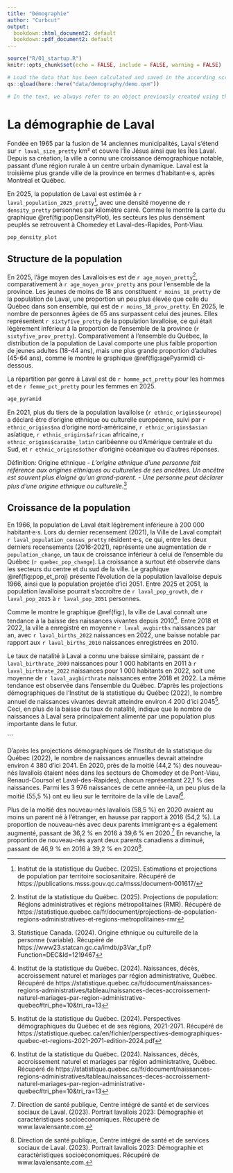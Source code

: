```yaml
---
title: "Démographie"
author: "Curbcut"
output:
  bookdown::html_document2: default
  bookdown::pdf_document2: default
---
```


```r
source("R/01_startup.R")
knitr::opts_chunk$set(echo = FALSE, include = FALSE, warning = FALSE)
```

```r

# Load the data that has been calculated and saved in the according script:
qs::qload(here::here("data/demography/demo.qsm"))

# In the text, we always refer to an object previously created using this: `r object_name`
```

# La démographie de Laval

Fondée en 1965 par la fusion de 14 anciennes municipalités, Laval s'étend sur `r laval_size_pretty` km² et couvre l'Île Jésus ainsi que les Îles Laval. Depuis sa création, la ville a connu une croissance démographique notable, passant d'une région rurale à un centre urbain dynamique. Laval est la troisième plus grande ville de la province en termes d’habitant·e·s, après Montréal et Québec.

<!-- En 2024, la population de Laval est estimée à r laval_population_ISQ_pretty^[Institut de la statistique du Québec. (2025). Projections de population: Régions administratives et régions métropolitaines (RMR). Récupéré de https://statistique.quebec.ca/fr/document/projections-de-population-regions-administratives-et-regions-metropolitaines-rmr], avec une densité moyenne de r density_pretty personnes par kilomètre carré. Comme le montre la carte du graphique \@ref(fig:popDensityPlot), les secteurs les plus densément peuplés se retrouvent à  Chomedey et Laval-des-Rapides, Pont-Viau. -->

En 2025, la population de Laval est estimée à `r laval_population_2025_pretty`^[Institut de la statistique du Québec. (2025). Estimations et projections de population par territoire sociosanitaire. Récupéré de https://publications.msss.gouv.qc.ca/msss/document-001617/], avec une densité moyenne de `r density_pretty` personnes par kilomètre carré. Comme le montre la carte du graphique \@ref(fig:popDensityPlot), les secteurs les plus densément peuplés se retrouvent à  Chomedey et Laval-des-Rapides, Pont-Viau.

```r
pop_density_plot
```

## Structure de la population

<!-- En 2021, l'âge moyen des Lavallois·es était de r age_moyen_pretty ans, comparativement à r age_moyen_prov_pretty ans pour la province et à r age_moyen_cma_pretty ans pour l'ensemble de la Communauté Métropolitaine de Montréal. Les jeunes de moins de 18 ans constituaient r moins_18_pretty de la population de Laval, une proportion un peu plus élevée que celle du Québec dans son ensemble, qui était de r moins_18_prov_pretty. Les personnes âgées de 65 ans et plus représentaient r sixtyfive_pretty de la population lavalloise, ce qui était légèrement inférieur à la moyenne de la province (r sixtyfive_prov_pretty pour la province). Comparativement à l’ensemble du Québec, la distribution de la population de Laval comportait une plus faible proportion de jeunes adultes (25-34 ans), mais une plus grande proportion d'enfants, comme le montre le graphique \@ref(fig:agePyarmid) ci-dessous. Les astérisques sont utilisés à titre indicatif lorsqu'une tranche de la population, par âge et pour un genre, dépassait les 6 %. 

La répartition par sexe à Laval était de r homme_pct_pretty pour les hommes et de r femme_pct_pretty pour les femmes en 2021. La surreprésentation des femmes se creusait au-delà de 60 ans et continuait de creuser particulièrement au-delà des 85 ans. -->

En 2025, l’âge moyen des Lavallois·es est de `r age_moyen_pretty`^[Institut de la statistique du Québec. (2025). Projections de population: Régions administratives et régions métropolitaines (RMR). Récupéré de https://statistique.quebec.ca/fr/document/projections-de-population-regions-administratives-et-regions-metropolitaines-rmr], comparativement à `r age_moyen_prov_pretty` ans pour l'ensemble de la province. Les jeunes de moins de 18 ans constituent `r moins_18_pretty` de la population de Laval, une proportion un peu plus élevée que celle du Québec dans son ensemble, qui est de `r moins_18_prov_pretty`. En 2025, le nombre de personnes âgées de 65 ans surpassent celui des jeunes. Elles représentent `r sixtyfive_pretty` de la population lavalloise, ce qui était légèrement inférieur à la proportion de l'ensemble de la province (`r sixtyfive_prov_pretty`). Comparativement à l’ensemble du Québec, la distribution de la population de Laval comporte une plus faible proportion de jeunes adultes (18-44 ans), mais une plus grande proportion d’adultes (45-64 ans), comme le montre le graphique \@ref(fig:agePyarmid) ci-dessous.

La répartition par genre à Laval est de `r homme_pct_pretty` pour les hommes et de `r femme_pct_pretty` pour les femmes en 2025. 

```r
age_pyramid
```

En 2021, plus du tiers de la population lavalloise (`r ethnic_origins$europe`) a déclaré être d'origine ethnique ou culturelle européenne, suivi par `r ethnic_origins$na` d'origine nord-américaine, `r ethnic_origins$asian` asiatique, `r ethnic_origins$african` africaine, `r ethnic_origins$caraibe_latin` caribéenne ou d'Amérique centrale et du Sud, et `r ethnic_origins$other` d'origine océanique ou d'autres réponses. 

Définition: Origine ethnique
- *L'origine ethnique d'une personne fait référence aux origines ethniques ou culturelles de ses ancêtres. Un ancêtre est souvent plus éloigné qu'un grand-parent.*
  - *Une personne peut déclarer plus d'une origine ethnique ou culturelle.*^[Statistique Canada. (2024). Origine ethnique ou culturelle de la personne (variable). Récupéré de https://www23.statcan.gc.ca/imdb/p3Var_f.pl?Function=DEC&Id=1219467]

## Croissance de la population

<!-- En 1966, la population de Laval était légèrement inférieure à 200 000 habitant·e·s. Lors du dernier recensement (2021), la Ville de Laval comptait r laval_population_census_pretty résident·e·s, ce qui, entre les deux derniers recensements (2016-2021), représente une augmentation de r population_change, un taux de croissance inférieur à celui de l’ensemble du Québec (`r quebec_pop_change`).  La croissance a surtout été observée dans les secteurs du centre et du sud de la ville. Le graphique \@ref(fig:popProj) présente l'évolution de la population lavalloise depuis 1966, ainsi que la population projetée d'ici 2041. D'ici 2041, la population est estimée à un peu moins de 500 000 habitant·e·s.

```{r popProj, include=TRUE, fig.cap="Évolution de la population de Laval (1966-2041).^[Statistique Canada. (1966). Recensement du Canada 1966, Population: Cities, Villes et Villages, Constitues. Récupéré de https://publications.gc.ca/collections/collection_2017/statcan/CS92-607-1966.pdf , Statistique Canada. (1981). Recensement du Canada de 1981: Chiffres définitifs de
population, 1976 et 1981. Récupéré de https://publications.gc.ca/collections/collection_2017/statcan/CS94-947-1981.pdf , Institut de la statistique du Québec. Mise à jour 2022 des perspectives démographiques du Québec et des régions, 2021-2066. Récupéré de https://statistique.quebec.ca/fr/document/projections-de-population-le-quebec]", fig.align = 'center'}
pop_et_proj
``` -->

En 1966, la population de Laval était légèrement inférieure à 200 000 habitant·e·s. Lors du dernier recensement (2021), la Ville de Laval comptait `r laval_population_census_pretty` résident·e·s, ce qui, entre les deux derniers recensements (2016-2021), représente une augmentation de `r population_change`, un taux de croissance inférieur à celui de l’ensemble du Québec (`r quebec_pop_change`). La croissance a surtout été observée dans les secteurs du centre et du sud de la ville. Le graphique \@ref(fig:pop_et_proj) présente l'évolution de la population lavalloise depuis 1966, ainsi que la population projetée d'ici 2051. Entre 2025 et 2051, la population lavalloise pourrait s'accroître de `r laval_pop_growth`, de `r laval_pop_2025` à `r laval_pop_2051` personnes.

<!-- En 2023, il y a eu r naissances_laval naissances à Laval, ce qui est légèrement inférieur à la moyenne annuelle de r naissances_laval_moyenne_5 au cours des cinq dernières années (2019-2023). Il s'agit en fait du nombre de naissances annuelles le plus bas depuis 2005. De plus, même si le graphique \@ref(fig:birthsGraph) montre des fluctuations avec des périodes de hausse d'une année sur l'autre, la tendance générale depuis 2010 est à la baisse^[Institut de la statistique du Québec. (2024). Naissances, décès, accroissement naturel et mariages par région administrative, Québec. Récupéré de https://statistique.quebec.ca/fr/document/naissances-regions-administratives/tableau/naissances-deces-accroissement-naturel-mariages-par-region-administrative-quebec#tri_phe=10&tri_ra=13].-->

Comme le montre le graphique \@ref(fig:<!--laval_births_graph -->), la ville de Laval connaît une tendance à la baisse des naissances vivantes depuis 2010^[Institut de la statistique du Québec. (2024). Naissances, décès, accroissement naturel et mariages par région administrative, Québec. Récupéré de https://statistique.quebec.ca/fr/document/naissances-regions-administratives/tableau/naissances-deces-accroissement-naturel-mariages-par-region-administrative-quebec#tri_phe=10&tri_ra=13]. Entre 2018 et 2022, la ville a enregistré en moyenne `r laval_avgbirths` naissances par an, avec `r laval_births_2022` naissances en 2022, une baisse notable par rapport aux `r laval_births_2010` naissances enregistrées en 2010.

Le taux de natalité à Laval a connu une baisse similaire, passant de `r laval_birthrate_2009` naissances pour 1 000 habitants en 2011 à `r laval_birthrate_2022` naissances pour 1 000 habitants en 2022, soit une moyenne de `r laval_avgbirthrate` naissances entre 2018 et 2022. La même tendance est observée dans l'ensemble du Québec. D’après les projections
démographiques de l’Institut de la statistique du Québec (2022), le nombre annuel de naissances vivantes devrait atteindre environ 4 200 d’ici 2045^[Institut de la statistique du Québec. (2024). Perspectives démographiques du Québec et de ses régions, 2021-2071. Récupéré de https://statistique.quebec.ca/en/fichier/perspectives-demographiques-quebec-et-regions-2021-2071-edition-2024.pdf]. Ceci, en plus de la baisse du taux de natalité, indique que le nombre de naissances à Laval sera principalement alimenté par une population plus importante dans le futur.

<!--```{r laval_births_graph, include=TRUE, fig.cap="Évolution des naissances annuelles à Laval (1986-2023)", fig.align = 'center'}
laval_births_graph -->
```

D'après les projections démographiques de l'Institut de la statistique du Québec (2022), le nombre de naissances annuelles devrait atteindre environ 4 380 d'ici 2041. En 2020, près de la moitié (44,2 %) des nouveau-nés lavallois étaient nées dans les secteurs de Chomedey et de Pont-Viau, Renaud-Coursol et Laval-des-Rapides), chacun représentant 22,1 % des naissances. Parmi les 3 976 naissances de cette année-là, un peu plus de la moitié (55,5 %) ont eu lieu sur le territoire de la ville de Laval^[Institut de la statistique du Québec. (2024). Naissances, décès, accroissement naturel et mariages par région administrative, Québec. Récupéré de https://statistique.quebec.ca/fr/document/naissances-regions-administratives/tableau/naissances-deces-accroissement-naturel-mariages-par-region-administrative-quebec#tri_phe=10&tri_ra=13].

Plus de la moitié des nouveau-nés lavallois (58,5 %) en 2020 avaient au moins un parent né à l’étranger, en hausse par rapport à 2016 (54,2 %). La proportion de nouveau-nés avec deux parents immigrant·e·s a également augmenté, passant de 36,2 % en 2016 à 39,6 % en 2020.^[Direction de santé publique, Centre intégré de santé et de services sociaux de Laval. (2023). Portrait lavallois 2023: Démographie et caractéristiques socioéconomiques. Récupéré de www.lavalensante.com.] En revanche, la proportion de nouveau-nés ayant deux parents canadiens a diminué, passant de 46,9 % en 2016 à 39,2 % en 2020^[Direction de santé publique, Centre intégré de santé et de services sociaux de Laval. (2023). Portrait lavallois 2023: Démographie et caractéristiques socioéconomiques. Récupéré de www.lavalensante.com.].













